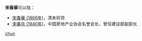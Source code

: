 '''宋春華'''可以指：
* [[宋春華_(1866年)|宋春華 (1866年)]]，清末将领
* [[宋春华_(1940年)|宋春华 (1940年)]]，中国房地产业协会名誉会长，曾任建设部副部长

{{disambig}}

[[Category:三字宋姓人名消歧义|chun]]